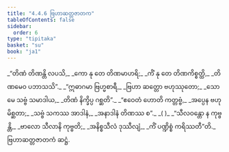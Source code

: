 ```yaml
---
title: "4.4.6 ဗြဟာဆတ္တဇာတက"
tableOfContents: false
sidebar:
  order: 6
type: "tipitaka"
basket: "su"
book: "ja1"
---
```



<DynamicBreadcrumb />

<Division number="141" book="ja1" e="ch" v="22" p="111">

<Paragraph number="1064" type="verses" book="ja1">
_“တိဏံ တိဏန္တိ လပသိ,_  
_ကော နု တေ တိဏမာဟရိ;_  
_ကိံ နု တေ တိဏကိစ္စတ္ထိ,_  
_တိဏမေဝ ပဘာသသိ”._  

</Paragraph>

</Division>
<Division number="142" book="ja1" e="ch" v="22" p="111">

<Paragraph number="1065" type="verses" book="ja1">
_“ဣဓာဂမာ ဗြဟ္မစာရီ,_  
_ဗြဟာ ဆတ္တော ဗဟုဿုတော;_  
_သော မေ သဗ္ဗံ သမာဒါယ,_  
_တိဏံ နိက္ခိပ္ပ ဂစ္ဆတိ”._  

</Paragraph>

</Division>
<Division number="143" book="ja1" e="ch" v="22" p="111">

<Paragraph number="1066" type="verses" book="ja1">
_“ဧဝေတံ ဟောတိ ကတ္တဗ္ဗံ,_  
_အပ္ပေန ဗဟုမိစ္ဆတာ;_  
_သဗ္ဗံ သကဿ အာဒါနံ,_  
_အနာဒါနံ တိဏဿ စ”._  
_( )_  

</Paragraph>

</Division>
<Division number="144" book="ja1" e="ch" v="22" p="112">

<Paragraph number="1067" type="verses" book="ja1">
_“သီလဝန္တော န ကုဗ္ဗန္တိ,_  
_ဗာလော သီလာနိ ကုဗ္ဗတိ;_  
_အနိစ္စသီလံ ဒုဿီလျံ,_  
_ကိံ ပဏ္ဍိစ္စံ ကရိဿတီ”တိ._  


</Paragraph>
</Division>

<Paragraph number="1068" type="center" book="ja1">
ဗြဟာဆတ္တဇာတကံ ဆဋ္ဌံ.
</Paragraph>